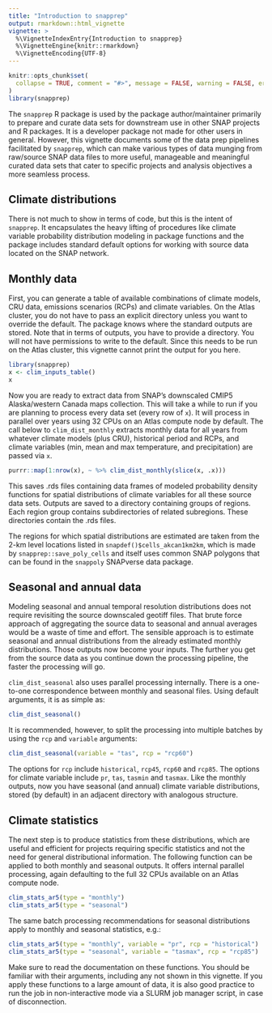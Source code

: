 ```yaml
---
title: "Introduction to snapprep"
output: rmarkdown::html_vignette
vignette: >
  %\VignetteIndexEntry{Introduction to snapprep}
  %\VignetteEngine{knitr::rmarkdown}
  %\VignetteEncoding{UTF-8}
---
```


```r
knitr::opts_chunk$set(
  collapse = TRUE, comment = "#>", message = FALSE, warning = FALSE, error = FALSE, tidy = TRUE
)
library(snapprep)
```

The `snapprep` R package is used by the package author/maintainer primarily to prepare and curate data sets for downstream use in other SNAP projects and R packages. It is a developer package not made for other users in general. However, this vignette documents some of the data prep pipelines facilitated by `snapprep`, which can make various types of data munging from raw/source SNAP data files to more useful, manageable and meaningful curated data sets that cater to specific projects and analysis objectives a more seamless process.

## Climate distributions

There is not much to show in terms of code, but this is the intent of `snapprep`. It encapsulates the heavy lifting of procedures like climate variable probability distribution modeling in package functions and the package includes standard default options for working with source data located on the SNAP network.

## Monthly data

First, you can generate a table of available combinations of climate models, CRU data, emissions scenarios (RCPs) and climate variables.
On the Atlas cluster, you do not have to pass an explicit directory unless you want to override the default.
The package knows where the standard outputs are stored.
Note that in terms of outputs, you have to provide a directory. You will not have permissions to write to the default.
Since this needs to be run on the Atlas cluster, this vignette cannot print the output for you here.

```r
library(snapprep)
x <- clim_inputs_table()
x
```

Now you are ready to extract data from SNAP's downscaled CMIP5 Alaska/western Canada maps collection.
This will take a while to run if you are planning to process every data set (every row of `x`).
It will process in parallel over years using 32 CPUs on an Atlas compute node by default.
The call below to `clim_dist_monthly` extracts monthly data for all years from whatever climate models (plus CRU), 
historical period and RCPs, and climate variables (min, mean and max temperature, and precipitation)
are passed via `x`.

```r
purrr::map(1:nrow(x), ~ %>% clim_dist_monthly(slice(x, .x)))
```

This saves .rds files containing data frames of modeled probability density functions for spatial distributions 
of climate variables for all these source data sets.
Outputs are saved to a directory containing groups of regions. Each region group contains subdirectories of related subregions.
These directories contain the .rds files.

The regions for which spatial distributions are estimated are taken from 
the 2-km level locations listed in `snapdef()$cells_akcan1km2km`, which is made by `snapprep::save_poly_cells` and
itself uses common SNAP polygons that can be found in the `snappoly` SNAPverse data package.

## Seasonal and annual data

Modeling seasonal and annual temporal resolution distributions does not require revisiting the source downscaled geotiff files.
That brute force approach of aggregating the source data to seasonal and annual averages would be a waste of time and effort.
The sensible approach is to estimate seasonal and annual distributions from the already estimated monthly distributions.
Those outputs now become your inputs. The further you get from the source data as you continue down the processing pipeline,
the faster the processing will go. 

`clim_dist_seasonal` also uses parallel processing internally.
There is a one-to-one correspondence between monthly and seasonal files.
Using default arguments, it is as simple as:

```r
clim_dist_seasonal()
```

It is recommended, however, to split the processing into multiple batches by using the `rcp` and `variable` arguments:

```r
clim_dist_seasonal(variable = "tas", rcp = "rcp60")
```

The options for `rcp` include `historical`, `rcp45`, `rcp60` and `rcp85`. The options for climate variable include `pr`, `tas`, `tasmin` and `tasmax`.
Like the monthly outputs, now you have seasonal (and annual) climate variable distributions, stored (by default) in an adjacent directory with analogous structure.

## Climate statistics

The next step is to produce statistics from these distributions, which are useful and efficient for projects requiring specific statistics
and not the need for general distributional information.
The following function can be applied to both monthly and seasonal outputs.
It offers internal parallel processing, again defaulting to the full 32 CPUs available on an Atlas compute node.

```r
clim_stats_ar5(type = "monthly")
clim_stats_ar5(type = "seasonal")
```

The same batch processing recommendations for seasonal distributions apply to monthly and seasonal statistics, e.g.:

```r
clim_stats_ar5(type = "monthly", variable = "pr", rcp = "historical")
clim_stats_ar5(type = "seasonal", variable = "tasmax", rcp = "rcp85")
```

Make sure to read the documentation on these functions. You should be familiar with their arguments, including any not shown in this vignette.
If you apply these functions to a large amount of data, it is also good practice to run the job in non-interactive mode via a SLURM
job manager script, in case of disconnection.
